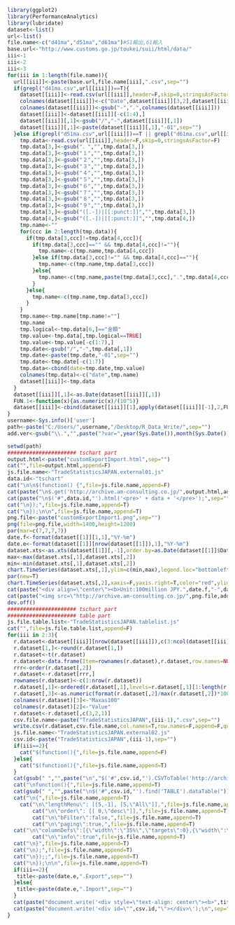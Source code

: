 ```r
library(ggplot2)
library(PerformanceAnalytics)
library(lubridate)
dataset<-list()
url<-list()
file.name<-c("d41ma","d51ma","d61ma")#51輸出,61輸入
base.url<-"http://www.customs.go.jp/toukei/suii/html/data/"
iii<-1
iii<-2
iii<-3
for(iii in 1:length(file.name)){
  url[[iii]]<-paste(base.url,file.name[iii],".csv",sep="")
  if(grepl("d41ma.csv",url[[iii]])==T){
    dataset[[iii]]<-read.csv(url[[iii]],header=F,skip=0,stringsAsFactor=F)
    colnames(dataset[[iii]])<-c("Date",dataset[[iii]][3,2],dataset[[iii]][3,3])
    colnames(dataset[[iii]])<-gsub("-",".",colnames(dataset[[iii]]))
    dataset[[iii]]<-dataset[[iii]][-c(1:4),]
    dataset[[iii]][,1]<-gsub("/","-",dataset[[iii]][,1])
    dataset[[iii]][,1]<-paste(dataset[[iii]][,1],"-01",sep="")
  }else if(grepl("d51ma.csv",url[[iii]])==T || grepl("d61ma.csv",url[[iii]])==T){
    tmp.data<-read.csv(url[[iii]],header=F,skip=0,stringsAsFactor=F)
    tmp.data[3,]<-gsub("．","",tmp.data[3,])
    tmp.data[3,]<-gsub("１","",tmp.data[3,])
    tmp.data[3,]<-gsub("２","",tmp.data[3,])
    tmp.data[3,]<-gsub("３","",tmp.data[3,])
    tmp.data[3,]<-gsub("４","",tmp.data[3,])
    tmp.data[3,]<-gsub("５","",tmp.data[3,])
    tmp.data[3,]<-gsub("６","",tmp.data[3,])
    tmp.data[3,]<-gsub("７","",tmp.data[3,])
    tmp.data[3,]<-gsub("８","",tmp.data[3,])
    tmp.data[3,]<-gsub("９","",tmp.data[3,])
    tmp.data[3,]<-gsub("([.-])|[[:punct:]]","",tmp.data[3,])
    tmp.data[4,]<-gsub("([.-])|[[:punct:]]","",tmp.data[4,])
    tmp.name<-""
    for(ccc in 2:length(tmp.data)){
      if(tmp.data[3,ccc]!=tmp.data[4,ccc]){
        if(tmp.data[3,ccc]=="" && tmp.data[4,ccc]!=""){
          tmp.name<-c(tmp.name,tmp.data[4,ccc])
        }else if(tmp.data[3,ccc]!="" && tmp.data[4,ccc]==""){
          tmp.name<-c(tmp.name,tmp.data[3,ccc])
        }else{
          tmp.name<-c(tmp.name,paste(tmp.data[3,ccc],".",tmp.data[4,ccc],sep=""))
        }
      }else{
        tmp.name<-c(tmp.name,tmp.data[3,ccc])
      }      
    }
    tmp.name<-tmp.name[tmp.name!=""]
    tmp.name
    tmp.logical<-tmp.data[6,]=="金額"  
    tmp.value<-tmp.data[,tmp.logical==TRUE]
    tmp.value<-tmp.value[-c(1:7),]
    tmp.date<-gsub("/","-",tmp.data[,1])
    tmp.date<-paste(tmp.date,"-01",sep="")
    tmp.date<-tmp.date[-c(1:7)]
    tmp.data<-cbind(date=tmp.date,tmp.value)
    colnames(tmp.data)<-c("date",tmp.name)
    dataset[[iii]]<-tmp.data
  }
  dataset[[iii]][,1]<-as.Date(dataset[[iii]][,1])
  FUN.1<-function(x){as.numeric(x)/(10^5)}
  dataset[[iii]]<-cbind(dataset[[iii]][1],apply(dataset[[iii]][-1],2,FUN.1))
}
username<-Sys.info()['user']
path<-paste("C:/Users/",username,"/Desktop/R_Data_Write/",sep="")
add.ver<-gsub("\\.","",paste("?var=",year(Sys.Date()),month(Sys.Date()),day(Sys.Date()),hour(Sys.time()),minute(Sys.time()),second(Sys.time()),sep=""))
```

```r
setwd(path)
###################### tschart part
output.html<-paste("customExportImport.html",sep="")
cat("",file=output.html,append=F) 
js.file.name<-"TradeStatisticsJAPAN.external01.js"
data.id<-"tschart"
cat("\n\n$(function() {",file=js.file.name,append=F)
cat(paste("\n$.get('http://archive.am-consulting.co.jp/",output.html,add.ver,"', function(data) {",sep=""),file=js.file.name,append=T)
cat(paste("\n$('#",data.id,"').html('<pre>' + data + '</pre>');",sep=""),file=js.file.name,append=T)
cat("\n});",file=js.file.name,append=T)
cat("\n});\n\n",file=js.file.name,append=T) 
png.file<-paste("customExportImport1.png",sep="")
png(file=png.file,width=1400,height=1200)
par(mar=c(7,7,7,7))
date.f<-format(dataset[[1]][1,1],"%Y-%m")  
date.e<-format(dataset[[1]][nrow(dataset[[1]]),1],"%Y-%m")  
dataset.xts<-as.xts(dataset[[1]][,-1],order.by=as.Date(dataset[[1]]$Date))  
max<-max(dataset.xts[,1],dataset.xts[,2])
min<-min(dataset.xts[,1],dataset.xts[,2])
chart.TimeSeries(dataset.xts[,1],ylim=c(min,max),legend.loc="bottomleft",main=paste(date.f,"-",date.e),lwd="2",cex.main=6,cex.legend=3,cex.lab=4,ylab="",cex.axis=4)
par(new=T)      
chart.TimeSeries(dataset.xts[,2],xaxis=F,yaxis.right=T,color="red",ylim=c(min,max),legend.loc="topleft",main="",lwd="2",cex.main=6,cex.legend=3,cex.lab=4,ylab="",cex.axis=4)
cat(paste("<div align=\"center\"><b>Unit:100million JPY.",date.f,"-",date.e,"</b></div>\n"),file=output.html,append=T)
cat(paste("<img src=\"http://archive.am-consulting.co.jp/",png.file,add.ver,"\"", " alt=\"\" width=\"100%\">\n<hr>",sep=""),file=output.html,append=T)
dev.off()
###################### tschart part
###################### table part
js.file.table.list<-"TradeStatisticsJAPAN.tablelist.js"
cat("",file=js.file.table.list,append=F)
for(iii in 2:3){
  r.dataset<-dataset[[iii]][nrow(dataset[[iii]]),c(3:ncol(dataset[[iii]]))]#日付と総額を除去
  r.dataset[1,]<-round(r.dataset[1,])
  r.dataset<-t(r.dataset)
  r.dataset<-data.frame(Item=rownames(r.dataset),r.dataset,row.names=NULL)
  rrr<-order(r.dataset[,2])
  r.dataset<-r.dataset[rrr,]
  rownames(r.dataset)<-c(1:nrow(r.dataset))
  r.dataset[,1]<-ordered(r.dataset[,1],levels=r.dataset[,1][1:length(r.dataset[,1])])
  r.dataset[,3]<-as.numeric(format(r.dataset[,2]/max(r.dataset[,2])*100,digits=2))
  colnames(r.dataset)[3]<-"Maxas100"
  colnames(r.dataset)[2]<-"Value"
  r.dataset<-r.dataset[,c(3,2,1)]
  csv.file.name<-paste("TradeStatisticsJAPAN",(iii-1),".csv",sep="")
  write.csv(r.dataset,csv.file.name,col.names=T,row.names=F,append=F,quote=F,fileEncoding="UTF-8") 
  js.file.name<-"TradeStatisticsJAPAN.external02.js"
  csv.id<-paste("TradeStatisticsJAPAN",(iii-1),sep="")
  if(iii==2){
    cat("$(function(){",file=js.file.name,append=F)     
  }else{
    cat("$(function(){",file=js.file.name,append=T)     
  }
  cat(gsub(" ","",paste("\n","$('#",csv.id,"').CSVToTable('http://archive.am-consulting.co.jp/",csv.file.name,add.ver,"',{startLine:0}).bind(\"loadComplete\",",sep="")),file=js.file.name,append=T)     
  cat("\nfunction(){",file=js.file.name,append=T)
  cat(gsub(" ","",paste("\n$('#",csv.id,"').find('TABLE').dataTable(")),file=js.file.name,append=T)
  cat("\n{",file=js.file.name,append=T)    
 	cat("\n\"lengthMenu\": [[5,-1], [5,\"All\"]],",file=js.file.name,append=T) 
		cat("\n\"order\": [[ 0,\"desc\"]],",file=js.file.name,append=T)			
		cat("\n\"bFilter\":false,",file=js.file.name,append=T)
		cat("\n\"paging\":true,",file=js.file.name,append=T)
  cat("\n\"columnDefs\":[{\"width\":\"35%\",\"targets\":0},{\"width\":\"25%\",\"targets\":1}],",file=js.file.name,append=T)
		cat("\n\"info\":true",file=js.file.name,append=T)
  cat("\n}",file=js.file.name,append=T)    
  cat("\n);",file=js.file.name,append=T)
  cat("\n});;",file=js.file.name,append=T)    
  cat("\n});\n\n",file=js.file.name,append=T)  
  if(iii==2){
   title<-paste(date.e,".Export",sep="")
  }else{
   title<-paste(date.e,".Import",sep="")
  }
  cat(paste("document.write('<div style=\"text-align: center\"><b>",title,".Unit:100million JPY</b></div>\');\n",sep=""),file=js.file.table.list,append=T) 
  cat(paste("document.write('<div id=\"",csv.id,"\"></div>\');\n",sep=""),file=js.file.table.list,append=T) 
}
```
